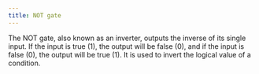 ```yaml
---
title: NOT gate
---
```


The NOT gate, also known as an inverter, outputs the inverse of its single input. If the input is true (1), the output will be false (0), and if the input is false (0), the output will be true (1). It is used to invert the logical value of a condition.